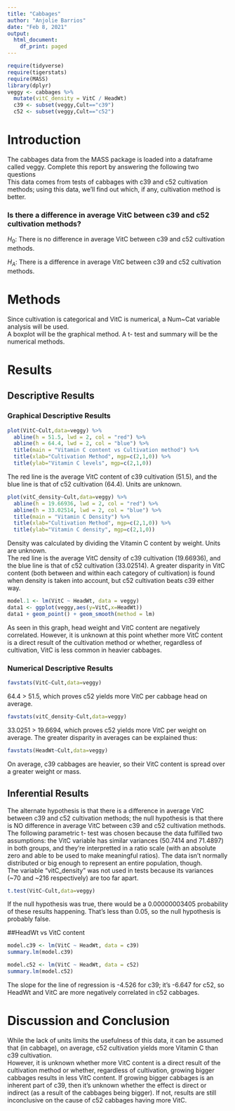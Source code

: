 ```yaml
---
title: "Cabbages"
author: "Anjolie Barrios"
date: "Feb 8, 2021"
output:
  html_document:
    df_print: paged
---
```


```r
require(tidyverse)
require(tigerstats)
require(MASS)
library(dplyr)
veggy <- cabbages %>%
  mutate(vitC_density = VitC / HeadWt) 
  c39 <- subset(veggy,Cult=="c39") 
  c52 <- subset(veggy,Cult=="c52")
```

# Introduction
<!--In this section you explain what you are trying to show.  Where did the data come from?  What is the research or other question you are trying to answer?!-->
 The cabbages data from the MASS package is loaded into a dataframe called veggy. Complete this report by answering the following two questions  
This data comes from tests of cabbages with c39 and c52 cultivation methods; using this data, we'll find out which, if any, cultivation method is better.  
  
### Is there a difference in average VitC between c39 and c52 cultivation methods?  
  
$H_0$: There is no difference in average VitC between c39 and c52 cultivation methods.  
  
$H_A$: There is a difference in average VitC between c39 and c52 cultivation methods.  
  
# Methods  
<!--Decide on your methods:  use "variable analysis" or other appropriate descriptors.  Make sure to choose at least one graphical method and at least one numerical method.!-->
Since cultivation is categorical and VitC is numerical, a Num~Cat variable analysis will be used.  
A boxplot will be the graphical method. A t- test and summary will be the numerical methods.  

# Results  

<!--Divide this section into two sub-sections:  One for your descriptive  results and one for your inferential results.!-->

## Descriptive Results  

### Graphical Descriptive Results  
```r
plot(VitC~Cult,data=veggy) %>%
  abline(h = 51.5, lwd = 2, col = "red") %>%
  abline(h = 64.4, lwd = 2, col = "blue") %>%
  title(main = "Vitamin C content vs Cultivation method") %>%
  title(xlab="Cultivation Method", mgp=c(2,1,0)) %>%
  title(ylab="Vitamin C levels", mgp=c(2,1,0))
```
  
The red line is the average VitC content of c39 cultivation (51.5), and the blue line is that of c52 cultivation (64.4). Units are unknown.  
  
```r
plot(vitC_density~Cult,data=veggy) %>%
  abline(h = 19.66936, lwd = 2, col = "red") %>%
  abline(h = 33.02514, lwd = 2, col = "blue") %>%
  title(main = "Vitamin C Density") %>%
  title(xlab="Cultivation Method", mgp=c(2,1,0)) %>%
  title(ylab="Vitamin C density", mgp=c(2,1,0))
```
  
Density was calculated by dividing the Vitamin C content by weight. Units are unknown.  
The red line is the average VitC density of c39 cultivation (19.66936), and the blue line is that of c52 cultivation (33.02514). A greater disparity in VitC content (both between and within each category of cultivation) is found when density is taken into account, but c52 cultivation beats c39 either way.  
```r
model.1 <- lm(VitC ~ HeadWt, data = veggy)
data1 <- ggplot(veggy,aes(y=VitC,x=HeadWt))
data1 + geom_point() + geom_smooth(method = lm)
```
  
As seen in this graph, head weight and VitC content are negatively correlated. However, it is unknown at this point whether more VitC content is a direct result of the cultivation method or whether, regardless of cultivation, VitC is less common in heavier cabbages.  
<!--Graphical results here.  Make sure to show your code.  Provide appropriate labels for axes, giving units if possible, and provide a good title for the graph, too.  Use the graphical results to describe the patterns if any that exist in the data as focused toward the research question!-->

### Numerical Descriptive Results  
<!--Numerical results go here. Use the numerical results to describe the patterns if any that exist in the data as focused toward the research question!-->
```r
favstats(VitC~Cult,data=veggy)
```
  
64.4 > 51.5, which proves c52 yields more VitC per cabbage head on average. 
  
```r
favstats(vitC_density~Cult,data=veggy)
```
  
33.0251 > 19.6694, which proves c52 yields more VitC per weight on average. The greater disparity in averages can be explained thus:  
```r
favstats(HeadWt~Cult,data=veggy)
```
  
On average, c39 cabbages are heavier, so their VitC content is spread over a greater weight or mass.  

## Inferential Results  
<!--State hypothesis clearly.  Make sure your discussion of the inferential test covers all the aspects that the test output produces, such as test statistic, p-value etc.  Make a decision about the null hypothesis, explain the assumptions on which the selected test/procedure was based, and why the chosen procedure satisfys the assumptions and is appropriate to answer the research question!-->
The alternate hypothesis is that there is a difference in average VitC between c39 and c52 cultivation methods; the null hypothesis is that there is NO difference in average VitC between c39 and c52 cultivation methods.  
The following parametric t- test was chosen because the data fulfilled two assumptions: the VitC variable has similar variances (50.7414 and 71.4897) in both groups, and they're interpretted in a ratio scale (with an absolute zero and able to be used to make meaningful ratios). The data isn't normally distributed or big enough to represent an entire population, though.  
The variable "vitC_density" was not used in tests because its variances (~70 and ~216 respectively) are too far apart.  
```r
t.test(VitC~Cult,data=veggy)
```
  
If the null hypothesis was true, there would be a 0.00000003405 probability of these results happening. That's less than 0.05, so the null hypothesis is probably false. 

##HeadWt vs VitC content

```r
model.c39 <- lm(VitC ~ HeadWt, data = c39)
summary.lm(model.c39)
```

```r
model.c52 <- lm(VitC ~ HeadWt, data = c52)
summary.lm(model.c52)
```
  
The slope for the line of regression is -4.526 for c39; it's -6.647 for c52, so HeadWt and VitC are more negatively correlated in c52 cabbages.  

# Discussion and Conclusion  
While the lack of units limits the usefulness of this data, it can be assumed that (in cabbage), on average, c52 cultivation yields more Vitamin C than c39 cultivation.  
However, it is unknown whether more VitC content is a direct result of the cultivation method or whether, regardless of cultivation, growing bigger cabbages results in less VitC content. If growing bigger cabbages is an inherent part of c39, then it's unknown whether the effect is direct or indirect (as a result of the cabbages being bigger).  If not, results are still inconclusive on the cause of c52 cabbages having more VitC. 
<!--Discussion and conclusion here.  If you found a relationship be sure to consider whether the relationship occurs because one of the variavbles causes the other, or whether they perhasps are related for some other reason.  Watch the chapter 6 videos from the GeorgeTown videos collection.!-->
